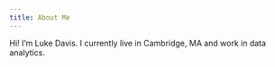 ```yaml
---
title: About Me
---
```


Hi! I'm Luke Davis. I currently live in Cambridge, MA and work in data analytics.
